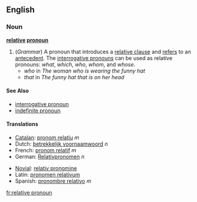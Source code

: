 ==English==
===Noun===
{{wikipedia}}
'''[[relative]] [[pronoun]]''' 

#(''Grammar'') A pronoun that introduces a [[relative clause]] and [[refer]]s to an [[antecedent]].  The [[interrogative pronoun]]s can be used as relative pronouns: ''what'', ''which'', ''who'', ''whom'', and ''whose''. 
#* ''who'' in ''The woman who is wearing the funny hat''
#* ''that'' in ''The funny hat that is on her head''

====See Also====
*[[interrogative pronoun]]
*[[indefinite pronoun]]

====Translations====
{{top}}
*[[Catalan]]: [[pronom relatiu]] ''m''
*Dutch: [[betrekkelijk voornaamwoord]] ''n''
*French: [[pronom relatif]] ''m''
*German: [[Relativpronomen]] ''n''
{{mid}}
*[[Novial]]: [[relativ pronomine]]
*Latin: [[pronomen relativum]]
*Spanish: [[pronombre relativo]] ''m''
{{bottom}}



[[fr:relative pronoun]]